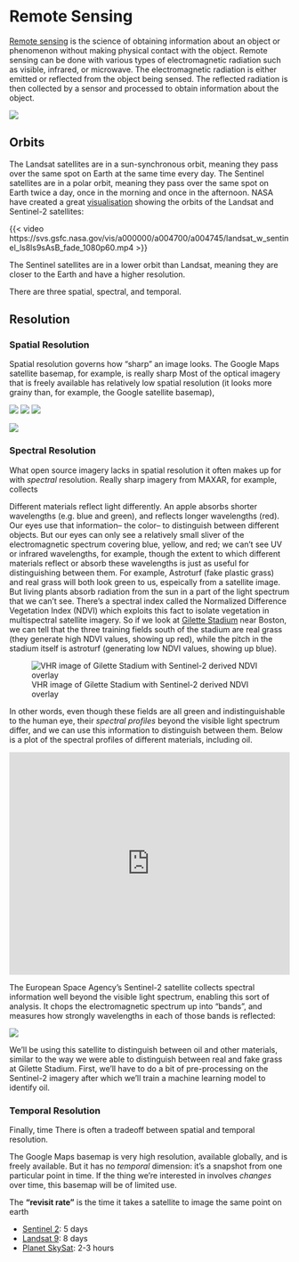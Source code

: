 # Remote Sensing 

[Remote sensing](https://www.sciencedirect.com/topics/medicine-and-dentistry/remote-sensing) is the science of obtaining information about an object or phenomenon without making physical contact with the object. Remote sensing can be done with various types of electromagnetic radiation such as visible, infrared, or microwave. The electromagnetic radiation is either emitted or reflected from the object being sensed. The reflected radiation is then collected by a sensor and processed to obtain information about the object.

![](./images/diagram.png)

## Orbits

The Landsat satellites are in a sun-synchronous orbit, meaning they pass over the same spot on Earth at the same time every day. The Sentinel satellites are in a polar orbit, meaning they pass over the same spot on Earth twice a day, once in the morning and once in the afternoon. NASA have created a great [visualisation](https://svs.gsfc.nasa.gov/4745) showing the orbits of the Landsat and Sentinel-2 satellites:

{{< video https://svs.gsfc.nasa.gov/vis/a000000/a004700/a004745/landsat_w_sentinel_ls8ls9sAsB_fade_1080p60.mp4 >}}


The Sentinel satellites are in a lower orbit than Landsat, meaning they are closer to the Earth and have a higher resolution. 


There are three spatial, spectral, and temporal. 

## Resolution

### Spatial Resolution {.unnumbered}
Spatial resolution governs how "sharp" an image looks. The Google Maps satellite basemap, for example, is really sharp 
Most of the optical imagery that is freely available has relatively low spatial resolution (it looks more grainy than, for example, the Google satellite basemap), 

![](./images/Landsat.png)
![](./images/Sentinel2.png)
![](./images/Maxar.png)


![](./images/kh11.png)



### Spectral Resolution {.unnumbered}

What open source imagery lacks in spatial resolution it often makes up for with *spectral* resolution. Really sharp imagery from MAXAR, for example, collects 

Different materials reflect light differently. An apple absorbs shorter wavelengths (e.g. blue and green), and reflects longer wavelengths (red). Our eyes use that information-- the color-- to distinguish between different objects. But our eyes can only see a relatively small sliver of the electromagnetic spectrum covering blue, yellow, and red; we can't see UV or infrared wavelengths, for example, though the extent to which different materials reflect or absorb these wavelengths is just as useful for distinguishing between them. For example, Astroturf (fake plastic grass) and real grass will both look green to us, espeically from a satellite image. But living plants absorb radiation from the sun in a part of the light spectrum that we can't see. There's a spectral index called the Normalized Difference Vegetation Index (NDVI) which exploits this fact to isolate vegetation in multispectral satellite imagery. So if we look at [Gilette Stadium](https://en.wikipedia.org/wiki/Gillette_Stadium) near Boston, we can tell that the three training fields south of the stadium are real grass (they generate high NDVI values, showing up red), while the pitch in the stadium itself is astroturf (generating low NDVI values, showing up blue).

![VHR image of Gilette Stadium with Sentinel-2 derived NDVI overlay](images/NDVI.jpg)

In other words, even though these fields are all green and indistinguishable to the human eye, their *spectral profiles* beyond the visible light spectrum differ, and we can use this information to distinguish between them. Below is a plot of the spectral profiles of different materials, including oil.

<iframe title="Spectral Profiles of Different Materials" aria-label="Interactive line chart" id="datawrapper-chart-b1kcX" src="https://datawrapper.dwcdn.net/b1kcX/3/" scrolling="no" frameborder="0" style="width: 0; min-width: 100% !important; border: none;" height="400"></iframe><script type="text/javascript">!function(){"use strict";window.addEventListener("message",(function(e){if(void 0!==e.data["datawrapper-height"]){var t=document.querySelectorAll("iframe");for(var a in e.data["datawrapper-height"])for(var r=0;r<t.length;r++){if(t[r].contentWindow===e.source)t[r].style.height=e.data["datawrapper-height"][a]+"px"}}}))}();
</script>

The European Space Agency's Sentinel-2 satellite collects spectral information well beyond the visible light spectrum, enabling this sort of analysis. It chops the electromagnetic spectrum up into "bands", and measures how strongly wavelengths in each of those bands is reflected:

![](images/S2_bands.png)

We'll be using this satellite to distinguish between oil and other materials, similar to the way we were able to distinguish between real and fake grass at Gilette Stadium. First, we'll have to do a bit of pre-processing on the Sentinel-2 imagery after which we'll train a machine learning model to identify oil. 

### Temporal Resolution {.unnumbered}

Finally, time 
There is often a tradeoff between spatial and temporal resolution. 

The Google Maps basemap is very high resolution, available globally, and is freely available. But it has no *temporal* dimension: it's a snapshot from one particular point in time. If the thing we're interested in involves *changes* over time, this basemap will be of limited use. 

The **"revisit rate"** is the time it takes a satellite to image the same point on earth 

* [Sentinel 2](https://sentinel.esa.int/web/sentinel/missions/sentinel-2): 5 days 
* [Landsat 9](https://landsat.gsfc.nasa.gov/satellites/landsat-9/#:~:text=Landsat%209%20replaces%20Landsat%207,for%20Landsat%208%20%2B%20Landsat%207.): 8 days 
* [Planet SkySat](https://www.planet.com/pulse/12x-rapid-revisit-announcement/): 2-3 hours 


